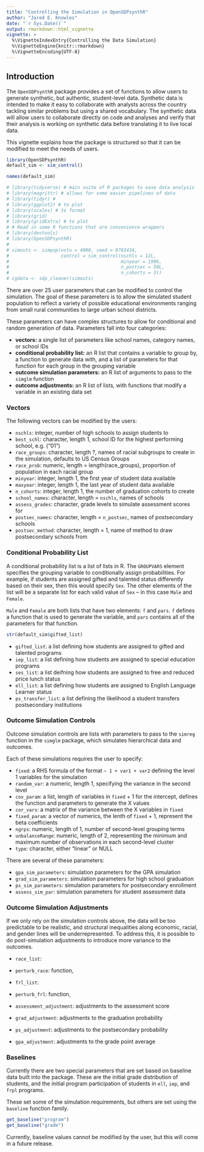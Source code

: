 ---
title: "Controlling the Simulation in OpenSDPsynthR"
author: "Jared E. Knowles"
date: "`r Sys.Date()`"
output: rmarkdown::html_vignette
vignette: >
  %\VignetteIndexEntry{Controlling the Data Simulation}
  %\VignetteEngine{knitr::rmarkdown}
  %\VignetteEncoding{UTF-8}
---

## Introduction

The `OpenSDPsynthR` package provides a set of functions to allow users to 
generate synthetic, but authentic, student-level data. Synthetic data is 
intended to make it easy to collaborate with analysts across the country 
tackling similar problems but using a shared vocabulary. The synthetic data 
will allow users to collaborate directly on code and analyses and verify that 
their analysis is working on synthetic data before translating it to live 
local data. 

This vignette explains how the package is structured so that it can be modified 
to meet the needs of users. 

```{r}
library(OpenSDPsynthR)
default_sim <- sim_control()
```

```{r}
names(default_sim)

# library(tidyverse) # main suite of R packages to ease data analysis
# library(magrittr) # allows for some easier pipelines of data
# library(tidyr) #
# library(ggplot2) # to plot
# library(scales) # to format
# library(grid)
# library(gridExtra) # to plot
# # Read in some R functions that are convenience wrappers
# library(devtools)
# library(OpenSDPsynthR)
# 
# simouts <- simpop(nstu = 4000, seed = 8763434, 
#                   control = sim_control(nschls = 12L, 
#                                         minyear = 1996,
#                                         n_postsec = 50L,
#                                         n_cohorts = 3)) 
# cgdata <- sdp_cleaner(simouts)
```

There are over 25 user parameters that can be modified to control the simulation. 
The goal of these parameters is to allow the simulated student population to 
reflect a variety of possible educational environments ranging from small 
rural communities to large urban school districts. 

These parameters can have complex structures to allow for conditional and random 
generation of data. Parameters fall into four categories:

- **vectors:** a single list of parameters like school names, category names, or 
school IDs
- **conditional probability list:** an R list that contains a variable to group by, 
a function to generate data with, and a list of parameters for that function for 
each group in the grouping variable
- **outcome simulation parameters:** an R list of arguments to pass to the `simglm` 
function
- **outcome adjustments:** an R list of lists, with functions that modify a variable 
in an existing data set

### Vectors

The following vectors can be modified by the users:

- `nschls`: integer, number of high schools to assign students to
- `best_schl`: character, length 1, school ID for the highest performing school,
e.g. ("01")
- `race_groups`: character, length ?, names of racial subgroups to create in the 
simulation, defaults to US Census Groups
- `race_prob`: numeric, length = length(race_groups), proportion of population 
in each racial group
- `minyear`: integer, length 1, the first year of student data available
- `maxyear`: integer, length 1, the last year of student data available
- `n_cohorts`: integer, length 1, the number of graduation cohorts to create
- `school_names`: character, length = `nschls`, names of schools
- `assess_grades`: character, grade levels to simulate assessment scores for
- `postsec_names`: character, length = `n_postsec`, names of postsecondary schools
- `postsec_method`: character, length = 1, name of method to draw postsecondary 
schools from 

### Conditional Probability List

A conditional probability list is a list of lists in R. The `GROUPVARS` element 
specifies the grouping variable to conditionally assign probabilities. For 
example, if students are assigned gifted and talented status differently based 
on their sex, then this would specify `Sex`. The other elements of the list 
will be a separate list for each valid value of `Sex` -- in this case `Male` 
and `Female`. 

`Male` and `Female` are both lists that have two elements: `f` and `pars`. `f`
defines a function that is used to generate the variable, and `pars` contains 
all of the parameters for that function. 

```{r}
str(default_sim$gifted_list)
```

- `gifted_list`: a list defining how students are assigned to gifted and talented 
programs
- `iep_list`: a list defining how students are assigned to special education 
programs
- `ses_list`: a list deifning how students are assigned to free and reduced 
price lunch status
- `ell_list`: a list defining how students are assigned to English Language 
Learner status
- `ps_transfer_list`: a list defining the likelihood a student transfers 
postsecondary institutions


### Outcome Simulation Controls

Outcome simulation controls are lists with parameters to pass to the `simreg` 
function in the `simglm` package, which simulates hierarchical data and 
outcomes. 

Each of these simulations requires the user to specify:

- `fixed`: a RHS formula of the format `~ 1 + var1 + var2` defining the level 
1 variables for the simulation
- `random_var`: a numeric, length 1, specifying the variance in the second level 
- `cov_param`: a list, length of variables in `fixed` + 1 for the intercept, 
defines the function and parameters to generate the X values 
- `cor_vars`: a matrix of the variance between the X variables in `fixed`
- `fixed_param`: a vector of numerics, the lenth of `fixed` + 1, represent the 
beta coefficients
- `ngrps`: numeric, length of 1, number of second-level grouping terms
- `unbalanceRange`: numeric, length of 2, representing the minimum and maximum 
number of observations in each second-level cluster
- `type`: character, either "linear" or NULL

There are several of these parameters:

- `gpa_sim_parameters`: simulation parameters for the GPA simulation
- `grad_sim_parameters`: simulation parameters for high school graduation
- `ps_sim_parameters`: simulation parameters for postsecondary enrollment
- `assess_sim_par`: simulation parameters for student assessment data

### Outcome Simulation Adjustments

If we only rely on the simulation controls above, the data will be too predictable 
to be realistic, and structural inequalities along economic, racial, and gender 
lines will be underrepresented. To address this, it is possible to do post-simulation 
adjustments to introduce more variance to the outcomes. 

- `race_list`: 
- `perturb_race`: function, 
- `frl_list`: 
- `perturb_frl`: function, 

- `assessment_adjustment`: adjustments to the assessment score
- `grad_adjustment`: adjustments to the graduation probability
- `ps_adjustment`: adjustments to the postsecondary probability
- `gpa_adjustment`: adjustments to the grade point average


### Baselines

Currently there are two special parameters that are set based on baseline data 
built into the package. These are the initial grade distribution of students, 
and the initial program participation of students in `ell`, `iep`, and `frpl` 
programs. 

These set some of the simulation requirements, but others are set using the 
`baseline` function family.

```{r, eval=FALSE}
get_baseline("program")
get_baseline("grade")
```

Currently, baseline values cannot be modified by the user, but this will come in 
a future release. 

